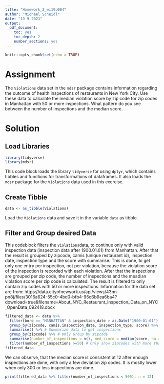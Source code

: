 ```yaml
---
title: "Homework_2_wi19b004"
author: "Michael Scheidl"
date: "19 9 2021"
output: 
  pdf_document:
    toc: yes
    toc_depth: 2
    number_sections: yes
---
```


```r
knitr::opts_chunk$set(echo = TRUE)
```

# Assignment

The `Violations` data set in the `mdsr` package contains information regarding the outcome of health inspections of restaurants in New York City. Use these data to calculate the median violation score by zip code for zip codes in Manhattan with 50 or more inspections. What pattern do you see between the number of inspections and the median score.

# Solution

## Load Libraries

```r
library(tidyverse)
library(mdsr)
```

This code block loads the library `tidyverse` for using `dplyr`, which contains tibbles and functions for transformations of dataframes. It also loads the `mdsr` package for the `Violations` data used in this exercise.

## Create Tibble

```r
data <- as_tibble(Violations)
```

Load the `Violations` data and save it in the variable `data` as tibble.

## Filter and Group desired Data


This codeblock filters the `Violations`data, to continue only with valid inspection data (inspection data after 1900.01.01) from Manhattan. After that the result is grouped by zipcode, camis (unique restaurant id), inspection date, inspection type and the score with summarise. This is done, to get only one entry per inspection, not per violation, because the violation score of the inspection is recorded with each violation. After that the inspections are grouped per zip code, the number of inspections and the meadian violation score per zip code is calculated. The result is filtered to only contain zip codes with 50 or more inspections. Information for the data set are from: https://data.cityofnewyork.us/api/views/43nn-pn8j/files/3016a624-55c0-4bd0-bfb4-95c6b9ea6ba4?download=true&filename=About_NYC_Restaurant_Inspection_Data_on_NYC_OpenData_092418.docx

```r
filtered_data <- data %>% 
  filter(boro == "MANHATTAN" & inspection_date > as.Date("1900-01-01")) %>% # Filter data for MANHATTAN and inspections_dates after 1900, because "Establishments with inspection date of 1/1/1900 are new establishments that have not yet received an inspection." 
  group_by(zipcode, camis,inspection_date, inspection_type, score) %>% # Group data to get unique inspections not violations
  summarise() %>% # Summarize data to get inspections
  group_by(zipcode) %>% # Only Group by zipcode
  summarise(number_of_inspections = n(), med_score = median(score, na.rm=TRUE)) %>% # Get number of inspections per ZIP Codes and the Meadian of the Inspectionscores
  filter(number_of_inspections >=50) # Only show zipcodes with more than 50 inspections
filtered_data
```


We can observe, that the median score is consistent at 12 after enough inspections are done, with only a few deviation zip codes. It is mostly lower when only 300 or less inspections are done.

```r
print(filtered_data %>% filter(number_of_inspections < 500), n = 12)
```

